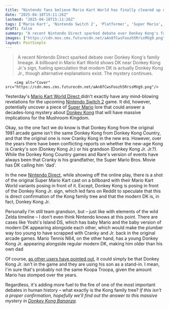 ```yaml
---
title: "Nintendo fans believe Mario Kart World has finally cleared up decades-long confusion about the Donkey Kong family tree"
date: "2025-04-18T15:11:26Z"
lastmod: "2025-04-18T15:11:26Z"
tags: ['Mario Kart', 'Nintendo Switch 2', 'Platformer', 'Super Mario', 'Donkey Kong', 'Nintendo Direct']
draft: false
summary: "A recent Nintendo Direct sparked debate over Donkey Kong's family lineage.  A billboard in Mario Kart World shows DK near Donkey Kong Jr.'s sign, fueling speculation that modern DK is actually Donkey Kong Jr., though alternative explanations exist. The mystery continues."
images: ["https://cdn.mos.cms.futurecdn.net/aAn8fCwsFoozh5RrssMVg9.png"]
layout: PostSimple
---
```

> A recent Nintendo Direct sparked debate over Donkey Kong's family lineage.  A billboard in Mario Kart World shows DK near Donkey Kong Jr.'s sign, fueling speculation that modern DK is actually Donkey Kong Jr., though alternative explanations exist. The mystery continues.


        <img alt="Cover" src="https://cdn.mos.cms.futurecdn.net/aAn8fCwsFoozh5RrssMVg9.png"/>
        
Yesterday's [Mario Kart World Direct ](https://www.gamesradar.com/news/live/mario-kart-world-direct-live-coverage-2025-everything-announced/)didn't exactly have any mind-blowing revelations for the upcoming [Nintendo Switch 2](https://www.gamesradar.com/nintendo-switch-2-guide/) game. It did, however, potentially uncover a piece of [Super Mario](https://www.gamesradar.com/games/platformer/super-mario/) lore that could answer a decades-long mystery about [Donkey Kong](https://www.gamesradar.com/donkey-kong/) that will have massive implications for the Mushroom Kingdom.

Okay, so the one fact we do know is that Donkey Kong from the original 1981 arcade game isn't the same Donkey Kong from Donkey Kong Country, and that the original one is now Cranky Kong in the new era. However, over the years there have been conflicting reports on whether the new-age Kong is Cranky's son (Donkey Kong Jr.) or his grandson (Donkey Kong Jr. Jr.?). While the Donkey Kong Country games and Rare's version of events have always been that Cranky is his grandfather, the Super Mario Bros. Movie has DK calling him 'dad'.

In the new [Nintendo Direct](https://www.gamesradar.com/tag/nintendo-direct/), while showing off the online play, there is a shot of the original Super Mario Kart cast on a billboard with their Mario Kart World variants posing in front of it. Except, Donkey Kong is posing in front of the Donkey Kong Jr. sign, which led fans on Reddit to speculate that this is direct confirmation of the Kong family tree and that the modern DK is, in fact, Donkey Kong Jr.

Personally I'm still team grandson, but – just like with elements of the wild Zelda timeline – I don't even think Nintendo knows at this point. There are cases like Yoshi's Island DS, which has baby Mario and the baby version of modern DK appearing alongside each other, which would make the plumber way too young to have scrapped with Cranky and Jr. back in the original arcade games. Mario Tennis N64, on the other hand, has a young Donkey Kong Jr. appearing alongside regular modern DK, making him older than his own dad

Of course, [as other users have pointed out](https://www.reddit.com/r/Mario/comments/1k1kez9/comment/mnmstfb/), it could simply be that Donkey Kong Jr. isn't in the game and they are using his son as a stand-in. I mean, I'm sure that's probably not the same Koopa Troopa, given the amount Mario has stomped over the years.

Regardless, it's adding more fuel to the fire of one of the most important debates in human history – what exactly is the Kong family tree? *If this isn't a proper confirmation, hopefully we'll find out the answer to this massive mystery in *[<em>Donkey Kong Bananza</em>](https://www.gamesradar.com/games/platformer/donkey-kong-bananza-guide/)*.*
        